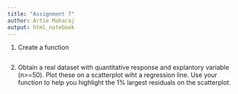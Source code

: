 ---
title: "Assignment 7"
author: Artie Maharaj
output: html_notebook
---

1. Create a function
```{r}

```
2. Obtain a real dataset with quantitative response and explantory variable (n>=50). Plot these on a scatterplot wiht a regression line. Use your function to help you highlight the 1% largest residuals on the scatterplot.
```{r}

```
